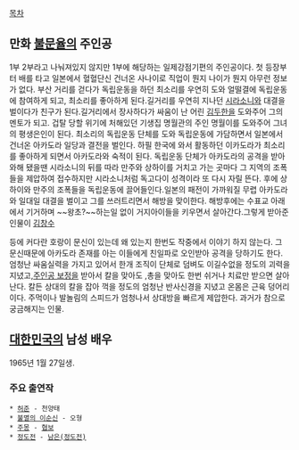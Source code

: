 [[목차]]
== 만화 [[불문율]]의 주인공 ==

1부 2부라고 나눠져있지 않지만 1부에 해당하는 일제강점기편의 주인공이다. 첫 등장부터 배를 타고 일본에서 혈혈단신 건너온 사나이로 직업이 뭔지 나이가 뭔지 아무런 정보가 없다. 부산 거리를 걷다가 독립운동을 하던 최소리를 우연히 도와 얼떨결에 독립운동에 참여하게 되고, 최소리를 좋아하게 된다.길거리를 우연히 지나던 [[시라소니]]와 대결을 벌이다가 친구가 된다.길거리에서 장사하다가 싸움이 난 어린 [[김두한]]을 도와주어 그의 멘토가 되고. 겁탈 당할 위기에 처해있던 기생집 명월관의 주인 명월이를 도와주어 그녀의 평생은인이 된다. 최소리의 독립운동 단체를 도와 독립운동에 가담하면서 일본에서 건너온 아카도라 일당과 결전을 벌인다. 하필 한국에 와서 활동하던 이카도라가 최소리를 좋아하게 되면서 아카도라와 숙적이 된다. 독립운동 단체가 아카도라의 공격을 받아 와해 됐을땐 시라소니의 뒤를 따라 만주와 상하이를 거치고 가는 곳마다 그 지역의 조폭들을 제압하여 접수하지만 시라소니처럼 독고다이 성격이라 또 다시 자릴 뜬다. 후에 상하이와 만주의 조폭들을 독립운동에 끌어들인다.일본의 패전이 가까워질 무렵 아카도라와 일대일 대결을 벌이고 그를 쓰러트리면서 해방을 맞이한다. 해방후에는 수표교 아래에서 기거하며 ~~왕초?~~하는일 없이 거지아이들을 키우면서 살아간다.그렇게 받아준 인물이 [[김창수]]

등에 커다란 호랑이 문신이 있는데 왜 있는지 한번도 작중에서 이야기 하지 않는다. 그 문신때문에 아카도라 존재를 아는 이들에게 친일파로 오인받아 공격을 당하기도 한다. 엄청난 싸움실력을 가지고 있어서 한개 조직이 단체로 덤벼도 이길수없을 정도의 괴력을 지녔고,[[주인공 보정]]을 받아서 칼을 맞아도 ,총을 맞아도 한번 쉬거나 치료만 받으면 살아난다.
칼든 상대의 칼을 잡아 꺽을 정도의 엄청난 반사신경을 지녔고 온몸은 근육 덩어리이다. 주먹이나 발놀림의 스피드가 엄청나서 상대방을 빠르게 제압한다. 과거가 참으로 궁금해지는 인물.

== [[대한민국]]의 남성 배우 ==

1965년 1월 27일생.

=== 주요 출연작 ===
 * [[허준(드라마)|허준]] - 천양태
 * [[불멸의 이순신]] - 오형
 * [[주몽(드라마)|주몽]] - [[협보]]
 * [[정도전(드라마)|정도전]] - [[남은(정도전)]]
